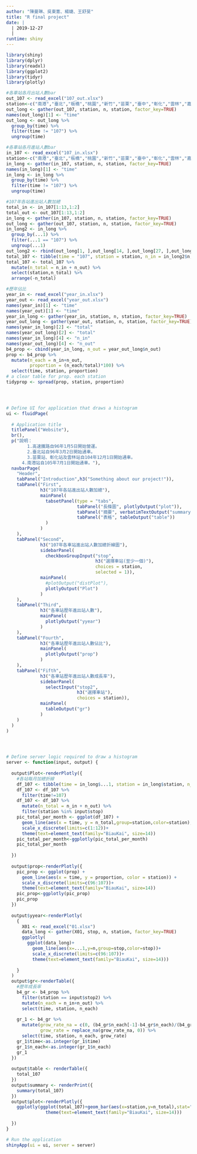 ```yaml
---
author: "陳曼琳、吳東憲、楊婕、王舒旻"
title: "R final project"
date: |
  | 2019-12-27
  |
runtime: shiny
---
```




```r
library(shiny)
library(dplyr)
library(readxl)
library(ggplot2)
library(tidyr)
library(plotly)

#各車站各月出站人數bar
out_107 <- read_excel("107_out.xlsx")
station<-c("南港","臺北","板橋","桃園","新竹","苗栗","臺中","彰化","雲林","嘉義","臺南","左營")
out_long <- gather(out_107, station, n, station, factor_key=TRUE)
names(out_long)[1] <- "time"
out_long <- out_long %>%
  group_by(time) %>%
  filter(time != "107") %>%
  ungroup(time)

#各車站各月進站人數bar
in_107 <- read_excel("107_in.xlsx")
station<-c("南港","臺北","板橋","桃園","新竹","苗栗","臺中","彰化","雲林","嘉義","臺南","左營")
in_long <- gather(in_107, station, n, station, factor_key=TRUE)
names(in_long)[1] <- "time"
in_long <- in_long %>%
  group_by(time) %>%
  filter(time != "107") %>%
  ungroup(time)

#107年各站進出站人數加總
total_in <- in_107[1:13,1:2]
total_out <- out_107[1:13,1:2]
in_long <- gather(in_107, station, n, station, factor_key=TRUE)
out_long <- gather(out_107, station, n, station, factor_key=TRUE)
in_long2 <- in_long %>%
  group_by(...1) %>%
  filter(...1 == "107") %>%
  ungroup(...1)
out_long2 <- rbind(out_long[1, ],out_long[14, ],out_long[27, ],out_long[40, ],out_long[53, ],out_long[66, ],out_long[79, ],out_long[92, ],out_long[105, ],out_long[118, ],out_long[131, ],out_long[144, ])
total_107 <- tibble(time = "107", station = station, n_in = in_long2$n, n_out = out_long2$n)
total_107 <- total_107 %>%
  mutate(n_total = n_in + n_out) %>%
  select(station,n_total) %>%
  arrange(-n_total)

#歷年佔比
year_in <- read_excel("year_in.xlsx")
year_out <- read_excel("year_out.xlsx")
names(year_in)[1] <- "time"
names(year_out)[1] <- "time"
year_in_long <- gather(year_in, station, n, station, factor_key=TRUE)
year_out_long <- gather(year_out, station, n, station, factor_key=TRUE)
names(year_in_long)[2] <- "total"
names(year_out_long)[2] <- "total"
names(year_in_long)[4] <- "n_in"
names(year_out_long)[4] <- "n_out"
b4_prop <- cbind(year_in_long, n_out = year_out_long$n_out)
prop <- b4_prop %>%
  mutate(n_each = n_in+n_out, 
         proportion = (n_each/total)*100) %>%
  select(time, station, proportion)
# a clear table for prop. each station
tidyprop <- spread(prop, station, proportion)




# Define UI for application that draws a histogram
ui <- fluidPage(
  
  # Application title
  titlePanel("Website"),
  br(),
  p("說明：
        1.高速鐵路自96年1月5日開始營運。
        2.臺北站自96年3月2日開始通車。
        3.苗栗站、彰化站及雲林站自104年12月1日開始通車。
      4.南港站自105年7月1日開始通車。"),
  navbarPage(
    "Header",
    tabPanel("Introduction",h3("Something about our project!")),
    tabPanel("First",
             h3("107年各站進出站人數加總"),
             mainPanel(
               tabsetPanel(type = "tabs",
                           tabPanel("長條圖", plotlyOutput("plot")),
                           tabPanel("摘要", verbatimTextOutput("summary")),
                           tabPanel("表格", tableOutput("table"))
               )  
             )
    ),
    tabPanel("Second",
             h3("107年各車站進出站人數加總折線圖"),
             sidebarPanel(
               checkboxGroupInput("stop", 
                                  h3("選擇車站(至少一個)"), 
                                  choices = station,
                                  selected = 1)),
             mainPanel(
               #plotOutput("distPlot"),
               plotlyOutput("Plot")
             )
    ),
    tabPanel("Third",
             h3("各車站歷年進出站人數"),
             mainPanel(
               plotlyOutput("yyear")
             )
    ),
    tabPanel("Fourth",
             h3("各車站歷年進出站人數佔比"),
             mainPanel(
               plotlyOutput("prop")
             )
    ),
    tabPanel("Fifth",
             h3("各車站歷年進出站人數成長率"),
             sidebarPanel(
               selectInput("stop2", 
                           h3("選擇車站"), 
                           choices = station)),
             mainPanel(
               tableOutput("gr")
             )
    )
  )
)




# Define server logic required to draw a histogram
server <- function(input, output) {
  
  output$Plot<-renderPlotly({
    #各站每月加總折線
    df_107 <- tibble(time = in_long$...1, station = in_long$station, n_in = in_long$n, n_out = out_long$n)
    df_107 <- df_107 %>%
      filter(time!=107)
    df_107 <- df_107 %>%
      mutate(n_total = n_in + n_out) %>%
      filter(station %in% input$stop)
    pic_total_per_month <- ggplot(df_107) +
      geom_line(aes(x = time, y = n_total,group=station,color=station), stat = "identity") +
      scale_x_discrete(limits=c(1:12))+
      theme(text=element_text(family="BiauKai", size=14))
    pic_total_per_month<-ggplotly(pic_total_per_month)
    pic_total_per_month
    
  })
  
  output$prop<-renderPlotly({
    pic_prop <- ggplot(prop) +
      geom_line(aes(x = time, y = proportion, color = station)) +
      scale_x_discrete(limits=c(96:107))+
      theme(text=element_text(family="BiauKai", size=14))
    pic_prop<-ggplotly(pic_prop)
    pic_prop
  })
  
  output$yyear<-renderPlotly(
    {
      X01 <- read_excel("01.xlsx")
      data_long <- gather(X01, stop, n, station, factor_key=TRUE)
      ggplotly(
        ggplot(data_long)+
          geom_line(aes(x=...1,y=n,group=stop,color=stop))+
          scale_x_discrete(limits=c(96:107))+
          theme(text=element_text(family="BiauKai", size=14)))
      
    }
  )
  output$gr<-renderTable({
    #歷年成長率
    b4_gr <- b4_prop %>%
      filter(station == input$stop2) %>%
      mutate(n_each = n_in+n_out) %>%
      select(time, station, n_each)
    
    gr_1 <- b4_gr %>%
      mutate(grow_rate_na = c(0, (b4_gr$n_each[-1]-b4_gr$n_each)/(b4_gr$n_each[-1]))[1:12], 
             grow_rate = replace_na(grow_rate_na, 0)) %>%
      select(time, station, n_each, grow_rate)
    gr_1$time<-as.integer(gr_1$time)
    gr_1$n_each<-as.integer(gr_1$n_each)
    gr_1
  })
  
  output$table <- renderTable({
    total_107
  })
  output$summary <- renderPrint({
    summary(total_107)
  })
  output$plot<-renderPlotly({
    ggplotly(ggplot(total_107)+geom_bar(aes(x=station,y=n_total),stat="identity")+
               theme(text=element_text(family="BiauKai", size=14)))
    
  })
}

# Run the application 
shinyApp(ui = ui, server = server)

```

